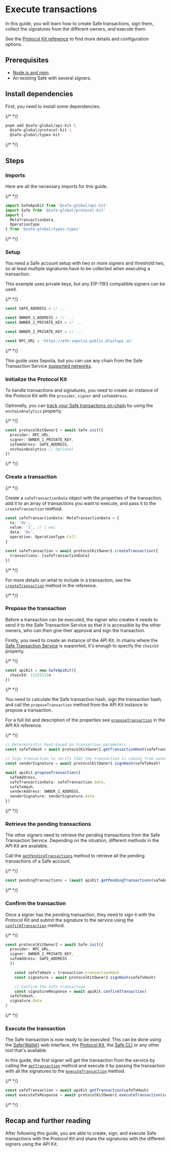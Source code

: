 
# Execute transactions

In this guide, you will learn how to create Safe transactions, sign them, collect the signatures from the different owners, and execute them.

See the [Protocol Kit reference](../../../reference-sdk-protocol-kit/overview.mdx) to find more details and configuration options.

## Prerequisites

- [Node.js and npm](https://docs.npmjs.com/downloading-and-installing-node-js-and-npm).
- An existing Safe with several signers.

## Install dependencies

First, you need to install some dependencies.

{/* <!-- vale off --> */}

```bash
pnpm add @safe-global/api-kit \
  @safe-global/protocol-kit \
  @safe-global/types-kit
```

{/* <!-- vale on --> */}

## Steps

<Steps>

  ### Imports

  Here are all the necessary imports for this guide.

  {/* <!-- vale off --> */}

  ```typescript
  import SafeApiKit from '@safe-global/api-kit'
  import Safe from '@safe-global/protocol-kit'
  import {
    MetaTransactionData,
    OperationType
  } from '@safe-global/types-types'
  ```

  {/* <!-- vale on --> */}

  ### Setup

  You need a Safe account setup with two or more signers and threshold two, so at least multiple signatures have to be collected when executing a transaction.

  This example uses private keys, but any EIP-1193 compatible signers can be used.

  {/* <!-- vale off --> */}

  ```typescript
  const SAFE_ADDRESS = // ...

  const OWNER_1_ADDRESS = // ...
  const OWNER_1_PRIVATE_KEY = // ...

  const OWNER_2_PRIVATE_KEY = // ...

  const RPC_URL = 'https://eth-sepolia.public.blastapi.io'
  ```

  {/* <!-- vale on --> */}

  This guide uses Sepolia, but you can use any chain from the Safe Transaction Service [supported networks](../../../advanced/smart-account-supported-networks.mdx?service=Transaction+Service&service=Safe{Core}+SDK).

  ### Initialize the Protocol Kit

  To handle transactions and signatures, you need to create an instance of the Protocol Kit with the `provider`, `signer` and `safeAddress`.

  Optionally, you can [track your Safe transactions on-chain](../../onchain-tracking.mdx) by using the `onchainAnalytics` property.

  {/* <!-- vale off --> */}

  ```typescript
  const protocolKitOwner1 = await Safe.init({
    provider: RPC_URL,
    signer: OWNER_1_PRIVATE_KEY,
    safeAddress: SAFE_ADDRESS,
    onchainAnalytics // Optional
  })
  ```

  {/* <!-- vale on --> */}

  ### Create a transaction

  {/* <!-- vale off --> */}

  Create a `safeTransactionData` object with the properties of the transaction, add it to an array of transactions you want to execute, and pass it to the `createTransaction` method.

  ```typescript
  const safeTransactionData: MetaTransactionData = {
    to: '0x',
    value: '1', // 1 wei
    data: '0x',
    operation: OperationType.Call
  }

  const safeTransaction = await protocolKitOwner1.createTransaction({
    transactions: [safeTransactionData]
  })
  ```

  {/* <!-- vale on --> */}

  For more details on what to include in a transaction, see the [`createTransaction`](../reference/safe.mdx#createtransaction) method in the reference.

  {/* <!-- vale on --> */}

  ### Propose the transaction

  Before a transaction can be executed, the signer who creates it needs to send it to the Safe Transaction Service so that it is accessible by the other owners, who can then give their approval and sign the transaction.

  Firstly, you need to create an instance of the API Kit. In chains where the [Safe Transaction Service](../../../core-api/transaction-service-overview.mdx) is supported, it's enough to specify the `chainId` property.

  {/* <!-- vale off --> */}

  ```typescript
  const apiKit = new SafeApiKit({
    chainId: 11155111n
  })
  ```

  {/* <!-- vale on --> */}

  You need to calculate the Safe transaction hash, sign the transaction hash, and call the `proposeTransaction` method from the API Kit instance to propose a transaction.

  For a full list and description of the properties see [`proposeTransaction`](../../../reference-sdk-api-kit/proposetransaction.mdx) in the API Kit reference.

  {/* <!-- vale off --> */}

  ```typescript
  // Deterministic hash based on transaction parameters
  const safeTxHash = await protocolKitOwner1.getTransactionHash(safeTransaction)

  // Sign transaction to verify that the transaction is coming from owner 1
  const senderSignature = await protocolKitOwner1.signHash(safeTxHash)

  await apiKit.proposeTransaction({
    safeAddress,
    safeTransactionData: safeTransaction.data,
    safeTxHash,
    senderAddress: OWNER_1_ADDRESS,
    senderSignature: senderSignature.data
  })
  ```

  {/* <!-- vale on --> */}

  ### Retrieve the pending transactions

  The other signers need to retrieve the pending transactions from the Safe Transaction Service. Depending on the situation, different methods in the API Kit are available.

  Call the [`getPendingTransactions`](../../../reference-sdk-api-kit/getpendingtransactions.mdx) method to retrieve all the pending transactions of a Safe account.

  {/* <!-- vale off --> */}

  ```typescript
  const pendingTransactions = (await apiKit.getPendingTransactions(safeAddress)).results
  ```

  {/* <!-- vale on --> */}

  ### Confirm the transaction

  Once a signer has the pending transaction, they need to sign it with the Protocol Kit and submit the signature to the service using the [`confirmTransaction`](../../../reference-sdk-api-kit/confirmtransaction.mdx) method.

  {/* <!-- vale off --> */}

  ```typescript
  const protocolKitOwner2 = await Safe.init({
    provider: RPC_URL,
    signer: OWNER_2_PRIVATE_KEY,
    safeAddress: SAFE_ADDRESS
    })

      const safeTxHash = transaction.transactionHash
      const signature = await protocolKitOwner2.signHash(safeTxHash)

      // Confirm the Safe transaction
      const signatureResponse = await apiKit.confirmTransaction(
    safeTxHash,
    signature.data
  )
  ```

  {/* <!-- vale on --> */}

  ### Execute the transaction

  The Safe transaction is now ready to be executed. This can be done using the [Safe\{Wallet\}](https://app.safe.global) web interface, the [Protocol Kit](../../../reference-sdk-protocol-kit/transactions/executetransaction.mdx), the [Safe CLI](../../../advanced/cli-reference/tx-service-commands.mdx#execute-pending-transaction) or any other tool that's available.

  In this guide, the first signer will get the transaction from the service by calling the [`getTransaction`](../../../reference-sdk-api-kit/gettransaction.mdx) method and execute it by passing the transaction with all the signatures to the [`executeTransaction`](../../../reference-sdk-protocol-kit/transactions/executetransaction.mdx) method.

  {/* <!-- vale off --> */}

  ```typescript
  const safeTransaction = await apiKit.getTransaction(safeTxHash)
  const executeTxResponse = await protocolKitOwner1.executeTransaction(safeTransaction)
  ```

  {/* <!-- vale on --> */}

</Steps>

## Recap and further reading

After following this guide, you are able to create, sign, and execute Safe transactions with the Protocol Kit and share the signatures with the different signers using the API Kit.
